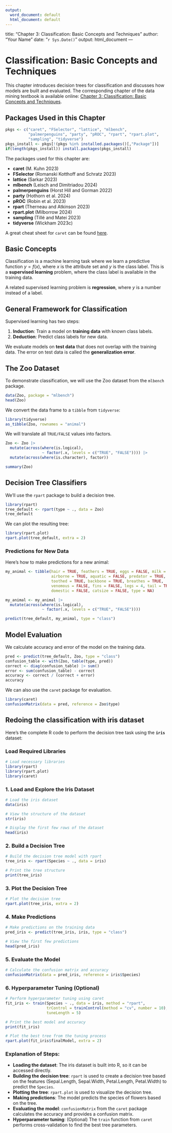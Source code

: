 ```yaml
---
output:
  word_document: default
  html_document: default
---
```


title: "Chapter 3: Classification: Basic Concepts and Techniques" author: "Your Name" date: "`r Sys.Date()`" output: html_document ---

# Classification: Basic Concepts and Techniques

This chapter introduces decision trees for classification and discusses how models are built and evaluated. The corresponding chapter of the data mining textbook is available online: [Chapter 3: Classification: Basic Concepts and Techniques](link-to-textbook).

## Packages Used in this Chapter

```r
pkgs <- c("caret", "FSelector", "lattice", "mlbench", 
          "palmerpenguins", "party", "pROC", "rpart", "rpart.plot", 
          "sampling", "tidyverse")
pkgs_install <- pkgs[!(pkgs %in% installed.packages()[,"Package"])]
if(length(pkgs_install)) install.packages(pkgs_install)
```

The packages used for this chapter are:

-   **caret** (M. Kuhn 2023)
-   **FSelector** (Romanski Kotthoff and Schratz 2023)
-   **lattice** (Sarkar 2023)
-   **mlbench** (Leisch and Dimitriadou 2024)
-   **palmerpenguins** (Horst Hill and Gorman 2022)
-   **party** (Hothorn et al. 2024)
-   **pROC** (Robin et al. 2023)
-   **rpart** (Therneau and Atkinson 2023)
-   **rpart.plot** (Milborrow 2024)
-   **sampling** (Tillé and Matei 2023)
-   **tidyverse** (Wickham 2023c)

A great cheat sheet for `caret` can be found [here](link-to-cheatsheet).

## Basic Concepts

Classification is a machine learning task where we learn a predictive function $y = f(x)$, where $x$ is the attribute set and $y$ is the class label. This is a **supervised learning** problem, where the class label is available in the training data.

A related supervised learning problem is **regression**, where $y$ is a number instead of a label.

## General Framework for Classification

Supervised learning has two steps:

1.  **Induction**: Train a model on **training data** with known class labels.
2.  **Deduction**: Predict class labels for new data.

We evaluate models on **test data** that does not overlap with the training data. The error on test data is called the **generalization error**.

## The Zoo Dataset

To demonstrate classification, we will use the Zoo dataset from the `mlbench` package.

```r
data(Zoo, package = "mlbench")
head(Zoo)
```

We convert the data frame to a `tibble` from `tidyverse`:

```r
library(tidyverse)
as_tibble(Zoo, rownames = "animal")
```

We will translate all `TRUE/FALSE` values into factors.

```r
Zoo <- Zoo |> 
  mutate(across(where(is.logical), 
                ~ factor(.x, levels = c("TRUE", "FALSE")))) |>
  mutate(across(where(is.character), factor))

summary(Zoo)
```

## Decision Tree Classifiers

We'll use the `rpart` package to build a decision tree.

```r
library(rpart)
tree_default <- rpart(type ~ ., data = Zoo)
tree_default
```

We can plot the resulting tree:

```r
library(rpart.plot)
rpart.plot(tree_default, extra = 2)
```

### Predictions for New Data

Here's how to make predictions for a new animal:

```r
my_animal <- tibble(hair = TRUE, feathers = TRUE, eggs = FALSE, milk = TRUE, 
                    airborne = TRUE, aquatic = FALSE, predator = TRUE,
                    toothed = TRUE, backbone = TRUE, breathes = TRUE,
                    venomous = FALSE, fins = FALSE, legs = 4, tail = TRUE, 
                    domestic = FALSE, catsize = FALSE, type = NA)

my_animal <- my_animal |> 
  mutate(across(where(is.logical), 
                ~ factor(.x, levels = c("TRUE", "FALSE"))))

predict(tree_default, my_animal, type = "class")
```

## Model Evaluation

We calculate accuracy and error of the model on the training data.

```r
pred <- predict(tree_default, Zoo, type = "class")
confusion_table <- with(Zoo, table(type, pred))
correct <- diag(confusion_table) |> sum()
error <- sum(confusion_table) - correct
accuracy <- correct / (correct + error)
accuracy
```

We can also use the `caret` package for evaluation.

```r
library(caret)
confusionMatrix(data = pred, reference = Zoo$type)
```

## Redoing the classification with iris dataset

Here's the complete R code to perform the decision tree task using the **`iris`** dataset:

### Load Required Libraries

```r
# Load necessary libraries
library(rpart)
library(rpart.plot)
library(caret)
```

### 1. Load and Explore the Iris Dataset

```r
# Load the iris dataset
data(iris)

# View the structure of the dataset
str(iris)

# Display the first few rows of the dataset
head(iris)
```

### 2. Build a Decision Tree

```r
# Build the decision tree model with rpart
tree_iris <- rpart(Species ~ ., data = iris)

# Print the tree structure
print(tree_iris)
```

### 3. Plot the Decision Tree

``` r
# Plot the decision tree
rpart.plot(tree_iris, extra = 2)
```

### 4. Make Predictions

```r
# Make predictions on the training data
pred_iris <- predict(tree_iris, iris, type = "class")

# View the first few predictions
head(pred_iris)
```

### 5. Evaluate the Model

```r
# Calculate the confusion matrix and accuracy
confusionMatrix(data = pred_iris, reference = iris$Species)
```

### 6. Hyperparameter Tuning (Optional)

```r
# Perform hyperparameter tuning using caret
fit_iris <- train(Species ~ ., data = iris, method = "rpart", 
                  trControl = trainControl(method = "cv", number = 10),
                  tuneLength = 5)

# Print the best model and accuracy
print(fit_iris)

# Plot the best tree from the tuning process
rpart.plot(fit_iris$finalModel, extra = 2)
```

### Explanation of Steps:

-   **Loading the dataset**: The iris dataset is built into R, so it can be accessed directly.
-   **Building the decision tree**: `rpart` is used to create a decision tree based on the features (Sepal.Length, Sepal.Width, Petal.Length, Petal.Width) to predict the `Species`.
-   **Plotting the tree**: `rpart.plot` is used to visualize the decision tree.
-   **Making predictions**: The model predicts the species of flowers based on the tree.
-   **Evaluating the model**: `confusionMatrix` from the `caret` package calculates the accuracy and provides a confusion matrix.
-   **Hyperparameter tuning**: (Optional) The `train` function from `caret` performs cross-validation to find the best tree parameters.
